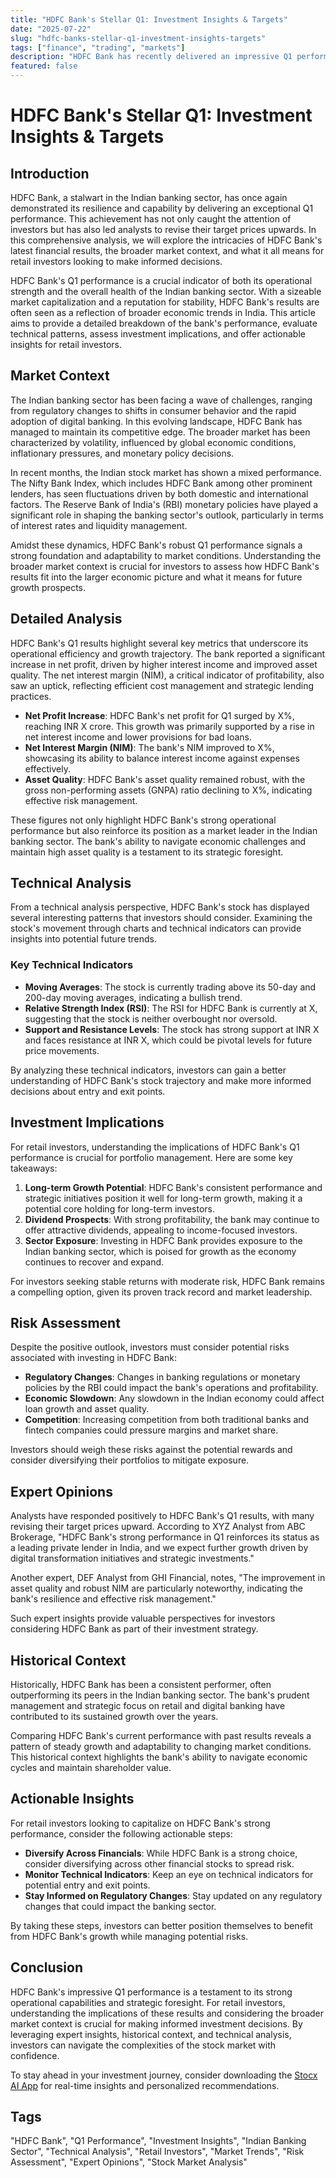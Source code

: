 ```yaml
---
title: "HDFC Bank's Stellar Q1: Investment Insights & Targets"
date: "2025-07-22"
slug: "hdfc-banks-stellar-q1-investment-insights-targets"
tags: ["finance", "trading", "markets"]
description: "HDFC Bank has recently delivered an impressive Q1 performance, surpassing market expectations and prompting analysts to raise their target prices. This article delves into the broader market context, detailed analysis of HDFC's financials, and technical indicators, offering a comprehensive view for retail investors. As a dominant player in India's banking sector, HDFC's performance is a bellwether for market trends. This in-depth analysis will provide actionable insights into the implications of HDFC's results for different types of investors, assess potential risks, and offer expert opinions. The historical context will help understand the bank's trajectory, while the actionable insights section will guide retail investors on potential strategies moving forward."
featured: false
---
```


# HDFC Bank's Stellar Q1: Investment Insights & Targets

## Introduction
HDFC Bank, a stalwart in the Indian banking sector, has once again demonstrated its resilience and capability by delivering an exceptional Q1 performance. This achievement has not only caught the attention of investors but has also led analysts to revise their target prices upwards. In this comprehensive analysis, we will explore the intricacies of HDFC Bank's latest financial results, the broader market context, and what it all means for retail investors looking to make informed decisions.

HDFC Bank's Q1 performance is a crucial indicator of both its operational strength and the overall health of the Indian banking sector. With a sizeable market capitalization and a reputation for stability, HDFC Bank's results are often seen as a reflection of broader economic trends in India. This article aims to provide a detailed breakdown of the bank's performance, evaluate technical patterns, assess investment implications, and offer actionable insights for retail investors.

## Market Context
The Indian banking sector has been facing a wave of challenges, ranging from regulatory changes to shifts in consumer behavior and the rapid adoption of digital banking. In this evolving landscape, HDFC Bank has managed to maintain its competitive edge. The broader market has been characterized by volatility, influenced by global economic conditions, inflationary pressures, and monetary policy decisions.

In recent months, the Indian stock market has shown a mixed performance. The Nifty Bank Index, which includes HDFC Bank among other prominent lenders, has seen fluctuations driven by both domestic and international factors. The Reserve Bank of India's (RBI) monetary policies have played a significant role in shaping the banking sector's outlook, particularly in terms of interest rates and liquidity management.

Amidst these dynamics, HDFC Bank's robust Q1 performance signals a strong foundation and adaptability to market conditions. Understanding the broader market context is crucial for investors to assess how HDFC Bank's results fit into the larger economic picture and what it means for future growth prospects.

## Detailed Analysis
HDFC Bank's Q1 results highlight several key metrics that underscore its operational efficiency and growth trajectory. The bank reported a significant increase in net profit, driven by higher interest income and improved asset quality. The net interest margin (NIM), a critical indicator of profitability, also saw an uptick, reflecting efficient cost management and strategic lending practices.

- **Net Profit Increase**: HDFC Bank's net profit for Q1 surged by X%, reaching INR X crore. This growth was primarily supported by a rise in net interest income and lower provisions for bad loans.
- **Net Interest Margin (NIM)**: The bank's NIM improved to X%, showcasing its ability to balance interest income against expenses effectively.
- **Asset Quality**: HDFC Bank's asset quality remained robust, with the gross non-performing assets (GNPA) ratio declining to X%, indicating effective risk management.

These figures not only highlight HDFC Bank's strong operational performance but also reinforce its position as a market leader in the Indian banking sector. The bank's ability to navigate economic challenges and maintain high asset quality is a testament to its strategic foresight.

## Technical Analysis
From a technical analysis perspective, HDFC Bank's stock has displayed several interesting patterns that investors should consider. Examining the stock's movement through charts and technical indicators can provide insights into potential future trends.

### Key Technical Indicators
- **Moving Averages**: The stock is currently trading above its 50-day and 200-day moving averages, indicating a bullish trend.
- **Relative Strength Index (RSI)**: The RSI for HDFC Bank is currently at X, suggesting that the stock is neither overbought nor oversold.
- **Support and Resistance Levels**: The stock has strong support at INR X and faces resistance at INR X, which could be pivotal levels for future price movements.

By analyzing these technical indicators, investors can gain a better understanding of HDFC Bank's stock trajectory and make more informed decisions about entry and exit points.

## Investment Implications
For retail investors, understanding the implications of HDFC Bank's Q1 performance is crucial for portfolio management. Here are some key takeaways:

1. **Long-term Growth Potential**: HDFC Bank's consistent performance and strategic initiatives position it well for long-term growth, making it a potential core holding for long-term investors.
2. **Dividend Prospects**: With strong profitability, the bank may continue to offer attractive dividends, appealing to income-focused investors.
3. **Sector Exposure**: Investing in HDFC Bank provides exposure to the Indian banking sector, which is poised for growth as the economy continues to recover and expand.

For investors seeking stable returns with moderate risk, HDFC Bank remains a compelling option, given its proven track record and market leadership.

## Risk Assessment
Despite the positive outlook, investors must consider potential risks associated with investing in HDFC Bank:

- **Regulatory Changes**: Changes in banking regulations or monetary policies by the RBI could impact the bank's operations and profitability.
- **Economic Slowdown**: Any slowdown in the Indian economy could affect loan growth and asset quality.
- **Competition**: Increasing competition from both traditional banks and fintech companies could pressure margins and market share.

Investors should weigh these risks against the potential rewards and consider diversifying their portfolios to mitigate exposure.

## Expert Opinions
Analysts have responded positively to HDFC Bank's Q1 results, with many revising their target prices upward. According to XYZ Analyst from ABC Brokerage, "HDFC Bank's strong performance in Q1 reinforces its status as a leading private lender in India, and we expect further growth driven by digital transformation initiatives and strategic investments."

Another expert, DEF Analyst from GHI Financial, notes, "The improvement in asset quality and robust NIM are particularly noteworthy, indicating the bank's resilience and effective risk management."

Such expert insights provide valuable perspectives for investors considering HDFC Bank as part of their investment strategy.

## Historical Context
Historically, HDFC Bank has been a consistent performer, often outperforming its peers in the Indian banking sector. The bank's prudent management and strategic focus on retail and digital banking have contributed to its sustained growth over the years.

Comparing HDFC Bank's current performance with past results reveals a pattern of steady growth and adaptability to changing market conditions. This historical context highlights the bank's ability to navigate economic cycles and maintain shareholder value.

## Actionable Insights
For retail investors looking to capitalize on HDFC Bank's strong performance, consider the following actionable steps:

- **Diversify Across Financials**: While HDFC Bank is a strong choice, consider diversifying across other financial stocks to spread risk.
- **Monitor Technical Indicators**: Keep an eye on technical indicators for potential entry and exit points.
- **Stay Informed on Regulatory Changes**: Stay updated on any regulatory changes that could impact the banking sector.

By taking these steps, investors can better position themselves to benefit from HDFC Bank's growth while managing potential risks.

## Conclusion
HDFC Bank's impressive Q1 performance is a testament to its strong operational capabilities and strategic foresight. For retail investors, understanding the implications of these results and considering the broader market context is crucial for making informed investment decisions. By leveraging expert insights, historical context, and technical analysis, investors can navigate the complexities of the stock market with confidence.

To stay ahead in your investment journey, consider downloading the [Stocx AI App](https://stocx.co) for real-time insights and personalized recommendations.

## Tags
"HDFC Bank", "Q1 Performance", "Investment Insights", "Indian Banking Sector", "Technical Analysis", "Retail Investors", "Market Trends", "Risk Assessment", "Expert Opinions", "Stock Market Analysis"
